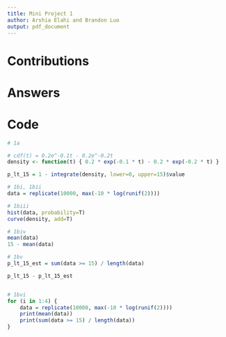 ```yaml
---
title: Mini Project 1
author: Arshia Elahi and Brandon Luo
output: pdf_document
---
```


# Contributions

# Answers

```{=latex}
\begin{enumerate}
	\item

	\begin{enumerate}
	\item

	$F_T(t) = \int_{-\infty}^{t} f_T(t) dt$

	$F_T(15) = \int_{-\infty}^{15} f_T(t) dt$

	$1 - F_T(15) = 1 - \int_{-\infty}^{15} f_T(t) dt$

	$P(T \ge 15) = 1 - \int_{0}^{15} 0.2 e^{-0.1t} - 0.2 e^{-0.2t} dt$

	$P(T \ge 15) = 0.3964733$

	\item
	\begin{enumerate}
	\item
	$r = 0.1$

	$F(t) = 1 - e^{-0.1t}$

	$F(T) = 1 - e^{-0.1T}$

	$1 - e^{-0.1T} = U$

	$T = -10\ln(1 - U)$

	$T = -10\ln(U)$
	\item
	\item
	\item
	\item
	\item
	\end{enumerate}

	\item

\end{enumerate}

\item

\end{enumerate}
```

# Code
```r
# 1a

# cdf(t) = 0.2e^-0.1t - 0.2e^-0.2t
density <- function(t) { 0.2 * exp(-0.1 * t) - 0.2 * exp(-0.2 * t) }

p_lt_15 = 1 - integrate(density, lower=0, upper=15)$value

# 1bi, 1bii
data = replicate(10000, max(-10 * log(runif(2))))

# 1biii
hist(data, probability=T)
curve(density, add=T)

# 1biv
mean(data)
15 - mean(data)

# 1bv
p_lt_15_est = sum(data >= 15) / length(data)

p_lt_15 - p_lt_15_est 


# 1bvi
for (i in 1:4) {
	data = replicate(10000, max(-10 * log(runif(2))))
	print(mean(data)) 
	print(sum(data >= 15) / length(data))
}
```
